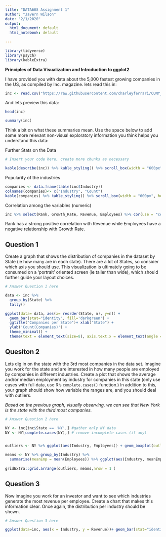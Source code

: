 ---
title: "DATA608 Assignment 1"
author: "Javern Wilson"
date: "2/1/2020"
output:
  html_document: default
  html_notebook: default
  
---

```{r message=FALSE, warning=FALSE}
library(tidyverse)
library(psych)
library(kableExtra)
```


**Principles of Data Visualization and Introduction to ggplot2**

I have provided you with data about the 5,000 fastest growing companies in the US, as compiled by Inc. magazine. lets read this in:

```{r}

inc <- read.csv("https://raw.githubusercontent.com/charleyferrari/CUNY_DATA_608/master/module1/Data/inc5000_data.csv", header= TRUE)

```

And lets preview this data:

```{r}

head(inc)

```

```{r}
summary(inc)
```

Think a bit on what these summaries mean. Use the space below to add some more relevant non-visual exploratory information you think helps you understand this data:

Further Stats on the Data
```{r}

# Insert your code here, create more chunks as necessary

kable(describe(inc)) %>% kable_styling() %>% scroll_box(width = "600px", height = "300px")
```


Popularity of the industries
```{r}
companies <- data.frame(table(inc$Industry))
colnames(companies)<- c("Industry", "Count")
kable(companies) %>% kable_styling() %>% scroll_box(width = "600px", height = "300px")

```

Correlation among the variables (numeric)
```{r}
inc %>% select(Rank, Growth_Rate, Revenue, Employees) %>% cor(use = "complete.obs")
```

Rank has a strong positive correlation with Revenue while Employees have a negative relationship with Growth Rate.

## Question 1

Create a graph that shows the distribution of companies in the dataset by State (ie how many are in each state). There are a lot of States, so consider which axis you should use. This visualization is ultimately going to be consumed on a 'portrait' oriented screen (ie taller than wide), which should further guide your layout choices.

```{r, fig.width=9, fig.height=6}

# Answer Question 1 here

data <- inc %>% 
  group_by(State) %>% 
  tally()

ggplot(data= data, aes(x= reorder(State, n), y=n)) +
  geom_bar(stat="identity", fill='darkgreen') + 
  ggtitle("Companies per State")+ xlab("State") +
  ylab('Count(Companies)') +
  theme_minimal() + 
  theme(text = element_text(size=8), axis.text.x = element_text(angle = 90, hjust = 1)) 

```

## Quesiton 2

Lets dig in on the state with the 3rd most companies in the data set. Imagine you work for the state and are interested in how many people are employed by companies in different industries. Create a plot that shows the average and/or median employment by industry for companies in this state (only use cases with full data, use R's `complete.cases()` function.) In addition to this, your graph should show how variable the ranges are, and you should deal with outliers.

*Based on the previous graph, visually observing, we can see that New York is the state with the third most companies.*
```{r, fig.width=9, fig.height=6}

# Answer Question 2 here

NY <- inc[inc$State == 'NY',] #gather only NY data
NY <- NY[complete.cases(NY),] # remove incomplete cases (if any)


outliers <- NY %>% ggplot(aes(Industry, Employees)) + geom_boxplot(outlier.colour="red", outlier.shape=8, outlier.size=2) + coord_cartesian(ylim = c(0, 1500)) + ggtitle("Avg Employees per Industry")+ theme(axis.text.x = element_text(angle = 90, hjust = 1)) 

means <- NY %>% group_by(Industry) %>%
  summarise(meanEmp = mean(Employees)) %>% ggplot(aes(Industry, meanEmp))+ geom_bar(stat="identity", fill='darkgreen')+ ggtitle("Avg Employees per Industry") + theme(axis.text.x = element_text(angle = 90, hjust = 1)) 
  
gridExtra::grid.arrange(outliers, means,nrow = 1 )
```

## Question 3

Now imagine you work for an investor and want to see which industries generate the most revenue per employee. Create a chart that makes this information clear. Once again, the distribution per industry should be shown.

```{r, fig.width=9, fig.height=6}

# Answer Question 3 here

ggplot(data=inc, aes(x = Industry, y = Revenue))+ geom_bar(stat="identity", fill='darkgreen') + ggtitle("Revenue per Industry")+ theme(axis.text.x = element_text(angle = 90, hjust = 1)) 


```


